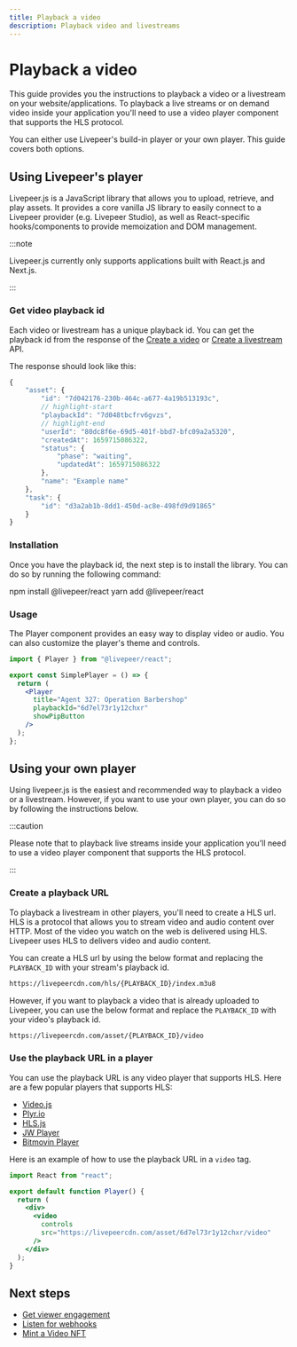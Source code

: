 ```yaml
---
title: Playback a video
description: Playback video and livestreams
---
```



# Playback a video

This guide provides you the instructions to playback a video or a livestream on
your website/applications. To playback a live streams or on demand video inside
your application you'll need to use a video player component that supports the
HLS protocol.

You can either use Livepeer's build-in player or your own player. This guide
covers both options.

## Using Livepeer's player

Livepeer.js is a JavaScript library that allows you to upload, retrieve, and
play assets. It provides a core vanilla JS library to easily connect to a
Livepeer provider (e.g. Livepeer Studio), as well as React-specific
hooks/components to provide memoization and DOM management.

:::note

Livepeer.js currently only supports applications built with React.js and
Next.js.

:::

### Get video playback id

Each video or livestream has a unique playback id. You can get the playback id
from the response of the [Create a video](/docs/api/video#create-a-video) or
[Create a livestream](/docs/api/livestream#create-a-livestream) API.

The response should look like this:

```js
{
    "asset": {
        "id": "7d042176-230b-464c-a677-4a19b513193c",
        // highlight-start
        "playbackId": "7d048tbcfrv6gvzs",
        // highlight-end
        "userId": "80dc8f6e-69d5-401f-bbd7-bfc09a2a5320",
        "createdAt": 1659715086322,
        "status": {
            "phase": "waiting",
            "updatedAt": 1659715086322
        },
        "name": "Example name"
    },
    "task": {
        "id": "d3a2ab1b-8dd1-450d-ac8e-498fd9d91865"
    }
}
```

### Installation

Once you have the playback id, the next step is to install the library. You can
do so by running the following command:

<Tabs>
  <TabItem value="npm" label="npm">
    <CodeBlock language="bash">npm install @livepeer/react</CodeBlock>
  </TabItem>
  <TabItem value="yarn" label="yarn">
    <CodeBlock language="bash">yarn add @livepeer/react</CodeBlock>
  </TabItem>
</Tabs>

### Usage

The Player component provides an easy way to display video or audio. You can
also customize the player's theme and controls.

```jsx
import { Player } from "@livepeer/react";

export const SimplePlayer = () => {
  return (
    <Player
      title="Agent 327: Operation Barbershop"
      playbackId="6d7el73r1y12chxr"
      showPipButton
    />
  );
};
```

<Player />

## Using your own player

Using livepeer.js is the easiest and recommended way to playback a video or a
livestream. However, if you want to use your own player, you can do so by
following the instructions below.

:::caution

Please note that to playback live streams inside your application you'll need to
use a video player component that supports the HLS protocol.

:::

### Create a playback URL

To playback a livestream in other players, you'll need to create a HLS url. HLS
is a protocol that allows you to stream video and audio content over HTTP. Most
of the video you watch on the web is delivered using HLS. Livepeer uses HLS to
delivers video and audio content.

You can create a HLS url by using the below format and replacing the
`PLAYBACK_ID` with your stream's playback id.

```txt
https://livepeercdn.com/hls/{PLAYBACK_ID}/index.m3u8
```

However, if you want to playback a video that is already uploaded to Livepeer,
you can use the below format and replace the `PLAYBACK_ID` with your video's
playback id.

```txt
https://livepeercdn.com/asset/{PLAYBACK_ID}/video
```

### Use the playback URL in a player

You can use the playback URL is any video player that supports HLS. Here are a
few popular players that supports HLS:

- [Video.js](https://videojs.com/)
- [Plyr.io](https://plyr.io/)
- [HLS.js](https://github.com/video-dev/hls.js)
- [JW Player](https://www.jwplayer.com/html5-video-player/)
- [Bitmovin Player](https://bitmovin.com/video-player/)

Here is an example of how to use the playback URL in a `video` tag.

```jsx
import React from "react";

export default function Player() {
  return (
    <div>
      <video
        controls
        src="https://livepeercdn.com/asset/6d7el73r1y12chxr/video"
      />
    </div>
  );
}
```

<HTMLPlayer />

## Next steps

- [Get viewer engagement](/docs/guides/viewer-engagement)
- [Listen for webhooks](/docs/guides/webhooks)
- [Mint a Video NFT](/docs/guides/mint-nft)
